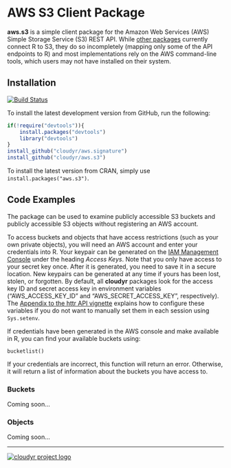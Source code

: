 # AWS S3 Client Package #

**aws.s3** is a simple client package for the Amazon Web Services (AWS) Simple Storage Service (S3) REST API. While [other packages](https://github.com/ropensci/webservices#amazon) currently connect R to S3, they do so incompletely (mapping only some of the API endpoints to R) and most implementations rely on the AWS command-line tools, which users may not have installed on their system.

## Installation ##

[![Build Status](https://travis-ci.org/cloudyr/aws.s3.png?branch=master)](https://travis-ci.org/cloudyr/aws.s3)

To install the latest development version from GitHub, run the following:

```R
if(!require("devtools")){
    install.packages("devtools")
    library("devtools")
}
install_github("cloudyr/aws.signature")
install_github("cloudyr/aws.s3")
```

To install the latest version from CRAN, simply use `install.packages("aws.s3")`.

## Code Examples ##

The package can be used to examine publicly accessible S3 buckets and publicly accessible S3 objects without registering an AWS account. 

To access buckets and objects that have access restrictions (such as your own private objects), you will need an AWS account and enter your credentials into R. Your keypair can be generated on the [IAM Management Console](https://console.aws.amazon.com/iam/home?#security_credential) under the heading *Access Keys*. Note that you only have access to your secret key once. After it is generated, you need to save it in a secure location. New keypairs can be generated at any time if yours has been lost, stolen, or forgotten. By default, all **cloudyr** packages look for the access key ID and secret access key in environment variables ("AWS_ACCESS_KEY_ID" and "AWS_SECRET_ACCESS_KEY", respectively). The [Appendix to the httr API vignette](http://cran.r-project.org/web/packages/httr/vignettes/api-packages.html) explains how to configure these variables if you do not want to manually set them in each session using `Sys.setenv`.

If credentials have been generated in the AWS console and make available in R, you can find your available buckets using:

```
bucketlist()
```

If your credentials are incorrect, this function will return an error. Otherwise, it will return a list of information about the buckets you have access to.

### Buckets ###

Coming soon...


### Objects ###

Coming soon...


---
[![cloudyr project logo](http://i.imgur.com/JHS98Y7.png)](https://github.com/cloudyr)
